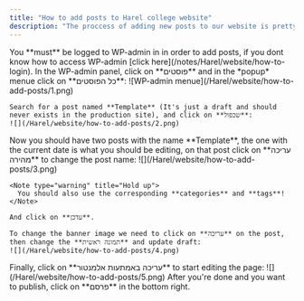 ```yaml
---
title: "How to add posts to Harel college website"
description: "The proccess of adding new posts to our website is pretty stright forward, and made even easyier as Noam added a template post that can be duplicated and changed quickly."
---
```


<Note type="note">
  You **must** be logged to WP-admin in in order to add posts, if you dont know how to access WP-admin [click here](/notes/Harel/website/how-to-login).
</Note>

<Stepper>
  <StepperItem title="Duplicate template post">
    In the WP-admin panel, click on **פוסטים** and in the *popup* menue click on **כל הפוסטים**:
    ![WP-admin menue](/Harel/website/how-to-add-posts/1.png)

    Search for a post named **Template** (It's just a draft and should never exists in the production site), and click on **שכפול**:
    ![](/Harel/website/how-to-add-posts/2.png)
  </StepperItem>
  <StepperItem title="Customize template post">
    Now you should have two posts with the name **Template**, the one with the current date is what you should be editing, on that post click on **עריכה מהירה** to change the post name:
    ![](/Harel/website/how-to-add-posts/3.png)

    <Note type="warning" title="Hold up">
      You should also use the corresponding **categories** and **tags**!
    </Note>

    And click on **עדכן**.

    To change the banner image we need to click on **עריכה** on the post, then change the **תמונה ראשית** and update draft:
    ![](/Harel/website/how-to-add-posts/4.png)
  </StepperItem>
  <StepperItem title="Edit with Elemntor">
    Finally, click on **עריכה באמתעות אלמנטור** to start editing the page:
    ![](/Harel/website/how-to-add-posts/5.png)
    After you're done and you want to publish, click on **פרסם** in the bottom right.
  </StepperItem>
</Stepper>
